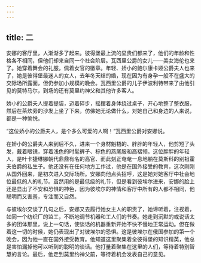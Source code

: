 ```yaml
---
---
---
```

title: 二
---



安娜的客厅里，人渐渐多了起来。彼得堡最上流的显贵们都来了，他们的年龄和性格各不相同，但他们却来自同一个社会阶层。瓦西里公爵的女儿——美女海伦也来了。她穿着舞会的礼服，佩着女官的徽章。年轻、娇小的鲍尔康卡娅公爵夫人也来了，她是彼得堡最迷人的女人，去年冬天结的婚，现在因为有身孕一般不在盛大的交际场所露面，但仍参加小规模的晚会。瓦西里公爵的儿子伊波利特带来了由他引见的莫特马尔，到场的还有莫里约神父和其他许多客人。

娇小的公爵夫人提着提袋，迈着碎步，摇摆着身体绕过桌子，开心地整了整衣服，然后在茶炊旁的沙发上坐了下来，仿佛她无论做什么，对她自己和身边的人来说，都是一种愉悦。

“这位娇小的公爵夫人，是个多么可爱的人啊！”瓦西里公爵对安娜说。

在娇小的公爵夫人来到后不久，进来一个身材魁梧的、胖胖的年轻人，他剪短了头发，戴着眼镜，穿着浅色的时髦裤子、棕色的燕尾服和高褶领。这位胖胖的年轻人，是叶卡捷琳娜朝代鼎鼎有名的高官、而此刻正奄奄一息地躺在莫斯科的别祖霍夫伯爵的私生子。他还没有在任何地方工作过，他是在国外接受的教育，这次刚刚从国外回来，是初次进入交际场所。安娜向他点头招呼，这是她对她客厅中社会地位最低的人的礼节。虽然用的是最低级的礼节，但是看到彼埃尔进来，安娜的脸上还是显出了不安和恐惧的神色，因为彼埃尔的神情和客厅中所有的人都不相同，他聪明而又害羞，专注而又自然。

与彼埃尔交谈了几句之后，安娜又去履行她女主人的职责了，她谛听着，注视着，如同一个纺织厂的监工，不断地调节机器和工人们的节奏。她走到沉默的或说话太多的团体那里，说上一句话，使谈话的机器重新开始不快不慢地正常运动。但在做着这一切的时候，她仍表现出了对彼埃尔的恐惧。这是彼埃尔在俄国参加的第一个晚会，因为他一直在国外接受教育。他知道这里聚集着全彼得堡的知识精英，他总是害怕漏掉他可以听到的聪明的谈话。他打量着聚集在这里的人们，等待着特别智慧的言论。最后，他走到莫里约神父前，等待着机会发表自己的意见。
